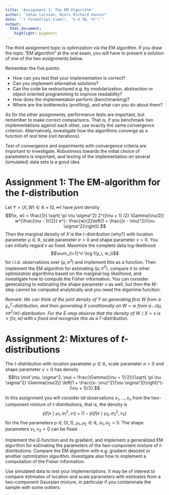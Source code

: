 ```yaml
---
title: 'Assignment 3: The EM Algorithm'
author: "Johan Larsson, Niels Richard Hansen"
date: "`r format(Sys.time(), '%-d %B, %Y')`"
output:
  html_document:
    highlight: pygments
---
```


The third assignment topic is optimization via the EM algorithm. 
If you draw the topic "EM algorithm" at the 
oral exam, you will have to present a solution of one of the two assignments below. 

Remember the five points:

* How can you test that your implementation is correct?
* Can you implement alternative solutions?
* Can the code be restructured e.g. by modularization, abstraction or object 
oriented programming to improve readability?
* How does the implementation perform (benchmarking)?
* Where are the bottlenecks (profiling), and what can you do about them?

As for the other assignments, performance tests are important, but remember 
to make correct comparisons. That is, if you benchmark two implementations against 
each other, use exactly the same convergence criterion. Alternatively, investigate
how the algorithms converge as a function of *real* time (not iterations). 

Test of convergence and experiments with convergence criteria are important 
to investigate. Robustness towards the initial choice of parameters is important, 
and testing of the implementation on several (simulated) data sets is a good idea. 

# Assignment 1: The EM-algorithm for the $t$-distribution

Let $Y = (X, W) \in \mathbb{R} \times (0, \infty)$ have joint density
$$f(x, w) = \frac{1}{ \sqrt{ \pi \nu \sigma^2} 2^{(\nu + 1) /2} \Gamma(\nu/2)} w^{\frac{\nu - 1}{2}} e^{- \frac{w}{2}\left(1 + \frac{(x - \mu)^2}{\nu \sigma^2}\right)}.$$
Then the marginal density of $X$ is the $t$-distribution (why?) with location 
parameter $\mu \in \mathbb{R}$, scale parameter $\sigma > 0$ and shape 
parameter $\nu > 0$. You can initially regard $\nu$ as fixed. 
Maximize the complete data log-likelihood
$$\sum_{i=1}^n \log f(y_i, w_i)$$
for i.i.d. observations over $(\mu, \sigma^2)$ and implement this as a function. 
Then implement the EM algorithm for estimating $(\mu, \sigma^2)$, compare it 
to other optimization algorithms based on the marginal log-likelihood,
and investigate how to compute the Fisher information. You can consider 
generalizing to estimating the shape parameter $\nu$ as well, but then the 
M-step cannot be computed analytically and you need the digamma function.

*Remark: We can think of the joint density of $Y$ as generating first $W$ 
from a $\chi^2_{\nu}$-distribution, and then generating $X$ conditionally on 
$W = w$ from a $\mathcal{N}(\mu, \nu \sigma^2 / w)$-distribution. For the E-step
observe that the density of $W \mid X = x$ is $\propto f(x, w)$ with $x$ fixed
and recognize this as a $\Gamma$-distribution.*

# Assignment 2: Mixtures of $t$-distributions

The $t$-distribution with location parameter $\mu \in \mathbb{R}$, scale parameter 
$\sigma > 0$ and shape parameter $\nu > 0$ has density
$$f(x \mid \mu, \sigma^2, \nu) = \frac{\Gamma((\nu + 1)/2)}{\sqrt{ \pi \nu \sigma^2} \Gamma(\nu/2)} \left(1 + \frac{(x- \mu)^2}{\nu \sigma^2}\right)^{- (\nu + 1)/2}.$$

In this assignment you will consider iid observations $x_1, \ldots, x_n$ from 
the two-component mixture of $t$-distributions, that is, the density is 
$$p f(x \mid \mu_1, \sigma_1^2, \nu_1) + (1 - p) f(x \mid \mu_2, \sigma_2^2, \nu_2)$$
for the five parameters $p \in (0, 1)$, $\mu_1, \mu_2 \in \mathbb{R}$, 
$\sigma_1, \sigma_2 > 0$. The shape parameters $\nu_1, \nu_2 > 0$ can be fixed.

Implement the $Q$-function and its gradient, and implement 
a generalized EM algorithm for estimating the parameters
of the two-component mixture of $t$-distributions. Compare the EM 
algorithm with e.g. gradient descent or another optimization algorithm. 
Investigate also how to implement a computation of the Fisher information.

Use simulated data to test your implementations. It may be of interest to compare
estimates of location and scale parameters with estimates from a two-component 
Gaussian mixture, in particular if you contaminate the sample with some outliers.
